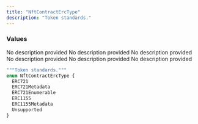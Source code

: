 ```yaml
---
title: "NftContractErcType"
description: "Token standards."
---
```


### Values

<ResponseField name="ERC721" type="enum">
  No description provided
</ResponseField>

<ResponseField name="ERC721Metadata" type="enum">
  No description provided
</ResponseField>

<ResponseField name="ERC721Enumerable" type="enum">
  No description provided
</ResponseField>

<ResponseField name="ERC1155" type="enum">
  No description provided
</ResponseField>

<ResponseField name="ERC1155Metadata" type="enum">
  No description provided
</ResponseField>

<ResponseField name="Unsupported" type="enum">
  No description provided
</ResponseField>


```graphql NftContractErcType
"""Token standards."""
enum NftContractErcType {
  ERC721
  ERC721Metadata
  ERC721Enumerable
  ERC1155
  ERC1155Metadata
  Unsupported
}
```
